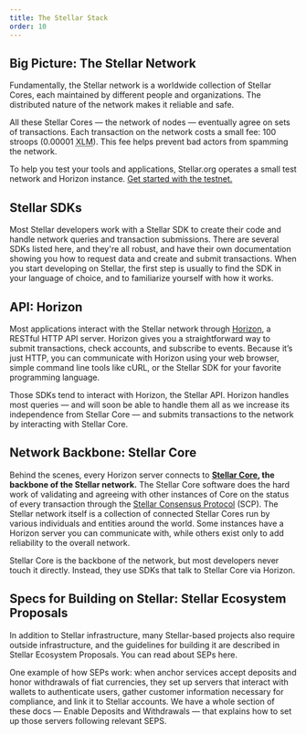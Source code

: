 ```yaml
---
title: The Stellar Stack
order: 10
---
```


## Big Picture: The Stellar Network

Fundamentally, the Stellar network is a worldwide collection of Stellar Cores, each maintained by different people and organizations. The distributed nature of the network makes it reliable and safe.

All these Stellar Cores — the network of nodes — eventually agree on sets of transactions. Each transaction on the network costs a small fee: 100 stroops (0.00001 <abbr title="Lumens">XLM</abbr>). This fee helps prevent bad actors from spamming the network. 

To help you test your tools and applications, Stellar.org operates a small test network and Horizon instance. [Get started with the testnet.](../concepts/test-net.md)

## Stellar SDKs
Most Stellar developers work with a Stellar SDK to create their code and handle network queries and transaction submissions.  There are several SDKs listed here, and they're all robust, and have their own documentation showing you how to request data and create and submit transactions.  When you start developing on Stellar, the first step is usually to find the SDK in your language of choice, and to familiarize yourself with how it works.

## API: Horizon

Most applications interact with the Stellar network through [Horizon](https://www.stellar.org/developers/horizon/reference/), a RESTful HTTP API server. Horizon gives you a straightforward way to submit transactions, check accounts, and subscribe to events. Because it’s just HTTP, you can communicate with Horizon using your web browser, simple command line tools like cURL, or the Stellar SDK for your favorite programming language.

Those SDKs tend to interact with Horizon, the Stellar API.  Horizon handles most queries — and will soon be able to handle them all as we increase its independence from Stellar Core — and submits transactions to the network by interacting with Stellar Core.

## Network Backbone: Stellar Core

Behind the scenes, every Horizon server connects to **[Stellar Core](https://www.stellar.org/developers/stellar-core/software/admin.html), the backbone of the Stellar network.** The Stellar Core software does the hard work of validating and agreeing with other instances of Core on the status of every transaction through the [Stellar Consensus Protocol](../concepts/scp.md) (SCP). The Stellar network itself is a collection of connected Stellar Cores run by various individuals and entities around the world. Some instances have a Horizon server you can communicate with, while others exist only to add reliability to the overall network.

Stellar Core is the backbone of the network, but most developers never touch it directly.  Instead, they use SDKs that talk to Stellar Core via Horizon.  

## Specs for Building on Stellar: Stellar Ecosystem Proposals
In addition to Stellar infrastructure, many Stellar-based projects also require outside infrastructure, and the guidelines for building it are described in Stellar Ecosystem Proposals.  You can read about SEPs here.  

One example of how SEPs work: when anchor services accept deposits and honor withdrawals of fiat currencies, they set up servers that interact with wallets to authenticate users, gather customer information necessary for compliance, and link it to Stellar accounts.  We have a whole section of these docs — Enable Deposits and Withdrawals — that explains how to set up those servers following relevant SEPS. 

